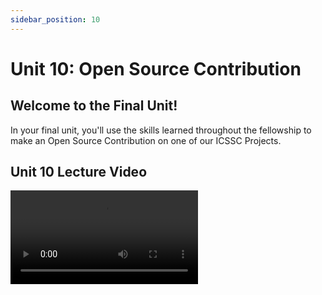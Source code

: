 ```yaml
---
sidebar_position: 10
---
```



# Unit 10: Open Source Contribution

## Welcome to the Final Unit!
In your final unit, you'll use the skills learned throughout the fellowship to make an Open Source Contribution on one of our ICSSC Projects. 

## Unit 10 Lecture Video
<Video src="https://www.youtube.com/embed/jk3LCtFAb9Y" />

## What is Open Source?
Open source software projects have their source code completely available for anyone to use and improve.
Most open source projects have their code on GitHub.
This makes it extremely easy for people to contribute to them. 

:::note Fun Fact
ICSSC projects are all open sourced. Over 50 students have contributed to the projects!
:::

## Making an Open Source Contribution

1. **Fork a project**

![Fork a project](../static/img/unit10/fork.png)

2. **Clone your forked project**

![Clone your forked project](../static/img/unit10/clone-fork.png)

3. **Make and commit changes**
```bash
git add <files>
git commit -m "Message"
```

4. **Push your changes to your forked project**
```bash
git push
```

5. **Open a pull request**

![Open a pull request](../static/img/unit10/open-pr.png)

![Create a pull request](../static/img/unit10/create-pr.png)


6. **Complete the Review Process**
Now you wait for your changes to be approved by a project maintainer. 

They might request additional changes before they approve your code and merge it into the project.
Making changes to an existing pull request is super easy.
From your computer, you simply commit the new changes and push.
The pull request should be automatically updated.

## Assignment

Your final task for the Fellowship will be to make a contribution to one of the [ICSSC Projects](https://github.com/icssc)!
We've set aside some simple issues with the `Fellowship` tag for y'all to work on.

- [AntAlmanac Issues](https://github.com/icssc/AntAlmanac/issues?q=is%3Aissue+is%3Aopen+label%3Afellowship)
- [PeterPortal API Issues](https://github.com/icssc/peterportal-public-api/issues?q=is%3Aissue+is%3Aopen+label%3Afellowship)
- [PeterPortal Client Issues](https://github.com/icssc/peterportal-client/issues?q=is%3Aissue+is%3Aopen+label%3Afellowship)
- [Zotistics Issues](https://github.com/icssc/Zotistics/issues?q=is%3Aissue+is%3Aopen+label%3Afellowship)
- [Fellowship Website Issues](https://github.com/icssc/fellowship/issues?q=is%3Aissue+is%3Aopen+label%3Afellowship)

Once you've found an issue that you like, leave a comment on it to claim the task.
You are only allowed to do one issue with the `Fellowship` tag because we want to make sure there are enough tasks for everyone.

However you are not limited to just these issues.
If you'd rather try a harder issue or if have your own idea for how to improve a project, feel free to do so!
You can work on as many other issues as you like.

If you have any questions about the projects, ask in the project Discord channels!  
#api-developers, #antalmanac, #peterportal-core, #zotistics

**Required Tasks**

- Open a Pull Request
- Complete the Feedback Survey

### Due Date
Saturday, March 19th at 11:59pm

### Submission

The first page of this Google Form is for the Capstone Assignment.
The second page is the Feedback Survey for the Fellowship. 

<iframe src="https://docs.google.com/forms/d/e/1FAIpQLSd79Z281FbUYdX3crbO7C2LdA3-Gdka5qhOdc70dznewQi8Cg/viewform" width="640" height="1056" frameborder="0" marginheight="0" marginwidth="0">Loading…</iframe>

### External Resources

- [Git With The Flow](https://www.notion.so/Git-With-The-Flow-20cf67a557ec492c9b801396b27a51cf)
- [How to Contribute to the API](https://api.peterportal.org/Contributing/how_to_contribute/)
- [https://www.dataschool.io/how-to-contribute-on-github/](https://www.dataschool.io/how-to-contribute-on-github/)
- [How to Open Source Like a Pro - Ben Awad](https://www.youtube.com/watch?v=MT6M_sqAuZo) (parody)
- Friendly Open Source Projects for beginners: [https://www.firsttimersonly.com/](https://www.firsttimersonly.com/)
